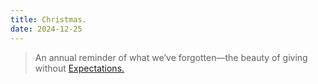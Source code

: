 ```yaml
---
title: Christmas.
date: 2024-12-25
---
```


> An annual reminder of what we’ve forgotten—the beauty of giving without [Expectations.](/writing/expectations)
